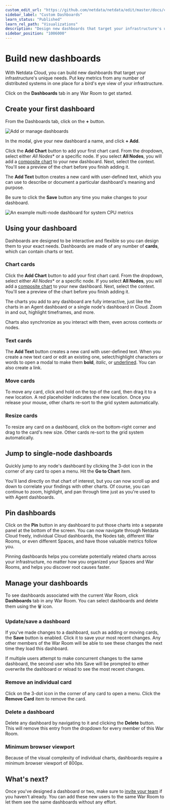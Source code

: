 ```yaml
---
custom_edit_url: "https://github.com/netdata/netdata/edit/master/docs/cloud/visualize/dashboards.md"
sidebar_label: "Custom Dashboards"
learn_status: "Published"
learn_rel_path: "Visualizations"
description: "Design new dashboards that target your infrastructure's unique needs and share them with your team fortargeted visual anomaly detection or incident response."
sidebar_position: "1006000"
---
```

# Build new dashboards

With Netdata Cloud, you can build new dashboards that target your infrastructure's unique needs. Put key metrics from
any number of distributed systems in one place for a bird's eye view of your infrastructure.

Click on the **Dashboards** tab in any War Room to get started.

## Create your first dashboard

From the Dashboards tab, click on the **+** button.

![Add or manage
dashboards](https://user-images.githubusercontent.com/1153921/108529360-a2145d00-7291-11eb-814b-2ea3303beb64.png)

In the modal, give your new dashboard a name, and click **+ Add**.

Click the **Add Chart** button to add your first chart card. From the dropdown, select either *All Nodes** or a specific
node. If you select **All Nodes**, you will add a [composite chart](/docs/monitor-your-infrastructure/home-overview-and-single-node-view) to
your new dashboard. Next, select the context. You'll see a preview of the chart before you finish adding it.

The **Add Text** button creates a new card with user-defined text, which you can use to describe or document a
particular dashboard's meaning and purpose.

Be sure to click the **Save** button any time you make changes to your dashboard.

![An example multi-node dashboard for system CPU
metrics](https://user-images.githubusercontent.com/1153921/108526381-4f857180-728e-11eb-9d65-1613e60891a5.png)

## Using your dashboard

Dashboards are designed to be interactive and flexible so you can design them to your exact needs. Dashboards are made
of any number of **cards**, which can contain charts or text.

### Chart cards

Click the **Add Chart** button to add your first chart card. From the dropdown, select either *All Nodes** or a specific
node. If you select **All Nodes**, you will add a [composite chart](/docs/monitor-your-infrastructure/home-overview-and-single-node-view) to
your new dashboard. Next, select the context. You'll see a preview of the chart before you finish adding it.

The charts you add to any dashboard are fully interactive, just like the charts in an Agent dashboard or a single node's
dashboard in Cloud. Zoom in and out, highlight timeframes, and more.

Charts also synchronize as you interact with them, even across contexts _or_ nodes.

### Text cards

The **Add Text** button creates a new card with user-defined text. When you create a new text card or edit an existing
one, select/highlight characters or words to open a modal to make them **bold**, _italic_, or <ins>underlined</ins>. You
can also create a link.

### Move cards

To move any card, click and hold on the top of the card, then drag it to a new location. A red placeholder indicates the
new location. Once you release your mouse, other charts re-sort to the grid system automatically.

### Resize cards

To resize any card on a dashboard, click on the bottom-right corner and drag to the card's new size. Other cards re-sort
to the grid system automatically.

## Jump to single-node dashboards

Quickly jump to any node's dashboard by clicking the 3-dot icon in the corner of any card to open a menu. Hit the **Go
to Chart** item.

You'll land directly on that chart of interest, but you can now scroll up and down to correlate your findings with other
charts. Of course, you can continue to zoom, highlight, and pan through time just as you're used to with Agent
dashboards.

## Pin dashboards

Click on the **Pin** button in any dashboard to put those charts into a separate panel at the bottom of the screen. You
can now navigate through Netdata Cloud freely, individual Cloud dashboards, the Nodes tab, different War Rooms, or even
different Spaces, and have those valuable metrics follow you.

Pinning dashboards helps you correlate potentially related charts across your infrastructure, no matter how you
organized your Spaces and War Rooms, and helps you discover root causes faster.

## Manage your dashboards

To see dashboards associated with the current War Room, click **Dashboards** tab in any War Room. You can select
dashboards and delete them using the 🗑️ icon.

### Update/save a dashboard

If you've made changes to a dashboard, such as adding or moving cards, the **Save** button is enabled. Click it to save
your most recent changes. Any other members of the War Room will be able to see these changes the next time they load
this dashboard.

If multiple users attempt to make concurrent changes to the same dashboard, the second user who hits Save will be
prompted to either overwrite the dashboard or reload to see the most recent changes.

### Remove an individual card

Click on the 3-dot icon in the corner of any card to open a menu. Click the **Remove Card** item to remove the card.

### Delete a dashboard

Delete any dashboard by navigating to it and clicking the **Delete** button. This will remove this entry from the
dropdown for every member of this War Room.

### Minimum browser viewport

Because of the visual complexity of individual charts, dashboards require a minimum browser viewport of 800px.

## What's next?

Once you've designed a dashboard or two, make sure
to [invite your team](/docs/monitor-your-infrastructure/invite-your-team) if
you haven't already. You can add these new users to the same War Room to let them see the same dashboards without any
effort.
